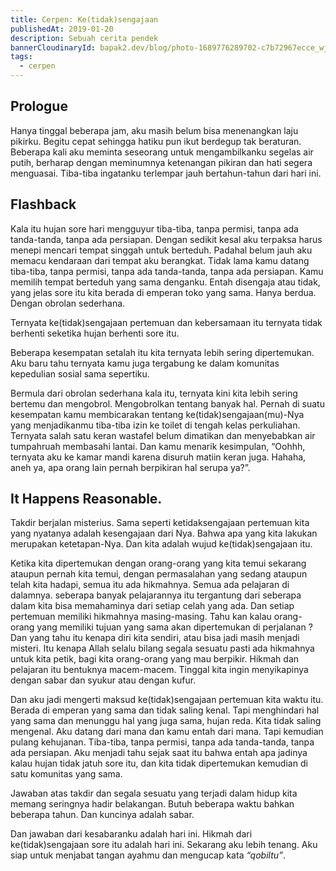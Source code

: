 ```yaml
---
title: Cerpen: Ke(tidak)sengajaan
publishedAt: 2019-01-20
description: Sebuah cerita pendek
bannerCloudinaryId: bapak2.dev/blog/photo-1689776289702-c7b72967ecce_wj8sau
tags:
  - cerpen
---
```


## Prologue

Hanya tinggal beberapa jam, aku masih belum bisa menenangkan laju pikirku. Begitu cepat sehingga hatiku pun ikut berdegup tak beraturan. Beberapa kali aku meminta seseorang untuk mengambilkanku segelas air putih, berharap dengan meminumnya ketenangan pikiran dan hati segera menguasai. Tiba-tiba ingatanku terlempar jauh bertahun-tahun dari hari ini.

## Flashback

<callout-muted class="aside">Kala itu hujan sore hari mengguyur tiba-tiba, tanpa permisi, tanpa ada tanda-tanda, tanpa ada persiapan. Dengan sedikit kesal aku terpaksa harus menepi mencari tempat singgah untuk berteduh. Padahal belum jauh aku memacu kendaraan dari tempat aku berangkat. Tidak lama kamu datang tiba-tiba, tanpa permisi, tanpa ada tanda-tanda, tanpa ada persiapan. Kamu memilih tempat berteduh yang sama denganku. Entah disengaja atau tidak, yang jelas sore itu kita berada di emperan toko yang sama. Hanya berdua. Dengan obrolan sederhana.</callout-muted>

<callout-muted class="aside">Ternyata ke(tidak)sengajaan pertemuan dan kebersamaan itu ternyata tidak berhenti seketika hujan berhenti sore itu.</callout-muted>

<callout-muted class="aside">Beberapa kesempatan setalah itu kita ternyata lebih sering dipertemukan. Aku baru tahu ternyata kamu juga tergabung ke dalam komunitas kepedulian sosial sama sepertiku.</callout-muted>

<callout-muted class="aside">Bermula dari obrolan sederhana kala itu, ternyata kini kita lebih sering bertemu dan mengobrol. Mengobrolkan tentang banyak hal. Pernah di suatu kesempatan kamu membicarakan tentang ke(tidak)sengajaan(mu)-Nya yang menjadikanmu tiba-tiba izin ke toilet di tengah kelas perkuliahan. Ternyata salah satu keran wastafel belum dimatikan dan menyebabkan air tumpahruah membasahi lantai. Dan kamu menarik kesimpulan, “Oohhh, ternyata aku ke kamar mandi karena disuruh matiin keran juga. Hahaha, aneh ya, apa orang lain pernah berpikiran hal serupa ya?”.</callout-muted>

## It Happens Reasonable.

Takdir berjalan misterius. Sama seperti ketidaksengajaan pertemuan kita yang nyatanya adalah kesengajaan dari Nya. Bahwa apa yang kita lakukan merupakan ketetapan-Nya. Dan kita adalah wujud ke(tidak)sengajaan itu.

Ketika kita dipertemukan dengan orang-orang yang kita temui sekarang ataupun pernah kita temui, dengan permasalahan yang sedang ataupun telah kita hadapi, semua itu ada hikmahnya. Semua ada pelajaran di dalamnya. seberapa banyak pelajarannya itu tergantung dari seberapa dalam kita bisa memahaminya dari setiap celah yang ada. Dan setiap pertemuan memiliki hikmahnya masing-masing. Tahu kan kalau orang-orang yang memiliki tujuan yang sama akan dipertemukan di perjalanan ? Dan yang tahu itu kenapa diri kita sendiri, atau bisa jadi masih menjadi misteri. Itu kenapa Allah selalu bilang segala sesuatu pasti ada hikmahnya untuk kita petik, bagi kita orang-orang yang mau berpikir. Hikmah dan pelajaran itu bentuknya macem-macem. Tinggal kita ingin menyikapinya dengan sabar dan syukur atau dengan kufur.

Dan aku jadi mengerti maksud ke(tidak)sengajaan pertemuan kita waktu itu. Berada di emperan yang sama dan tidak saling kenal. Tapi menghindari hal yang sama dan menunggu hal yang juga sama, hujan reda. Kita tidak saling mengenal. Aku datang dari mana dan kamu entah dari mana. Tapi kemudian pulang kehujanan. Tiba-tiba, tanpa permisi, tanpa ada tanda-tanda, tanpa ada persiapan. Aku menjadi tahu sejak saat itu bahwa entah apa jadinya kalau hujan tidak jatuh sore itu, dan kita tidak dipertemukan kemudian di satu komunitas yang sama.

Jawaban atas takdir dan segala sesuatu yang terjadi dalam hidup kita memang seringnya hadir belakangan. Butuh beberapa waktu bahkan beberapa tahun. Dan kuncinya adalah sabar.

Dan jawaban dari kesabaranku adalah hari ini. Hikmah dari ke(tidak)sengajaan sore itu adalah hari ini. Sekarang aku lebih tenang. Aku siap untuk menjabat tangan ayahmu dan mengucap kata _“qobiltu”_.
